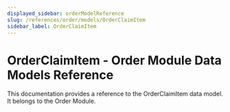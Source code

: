 ```yaml
---
displayed_sidebar: orderModelReference
slug: /references/order/models/OrderClaimItem
sidebar_label: OrderClaimItem
---
```



# OrderClaimItem - Order Module Data Models Reference

This documentation provides a reference to the OrderClaimItem data model. It belongs to the Order Module.

<SourceCodeLink link="https://github.com/medusajs/medusa/blob/ed0dafb24c10a68d27745d9f4268e622f4d9912c/packages/modules/order/src/models/claim-item.ts#L51" />

